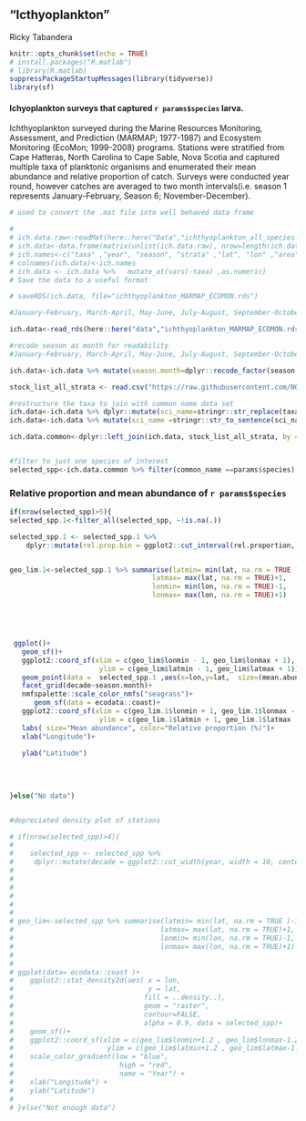 
## "Icthyoplankton"

Ricky Tabandera

```r
knitr::opts_chunk$set(echo = TRUE)
# install.packages("R.matlab")
# library(R.matlab)
suppressPackageStartupMessages(library(tidyverse))
library(sf)
```


#### Ichyoplankton surveys  that captured `r params$species` larva.
Ichthyoplankton surveyed during the Marine Resources Monitoring, Assessment, and Prediction (MARMAP; 1977-1987) and Ecosystem Monitoring (EcoMon; 1999-2008) programs.  Stations were stratified from Cape Hatteras, North Carolina to Cape Sable, Nova Scotia and captured multiple taxa of planktonic organisms and enumerated their mean abundance and relative proportion of catch. Surveys were conducted year round, however catches are averaged to two month intervals(i.e. season 1 represents January-February, Season 6; November-December). 


```r
# used to convert the .mat file into well behaved data frame

# 
# ich.data.raw<-readMat(here::here("Data","ichthyoplankton_all_species.mat"))
# ich.data<-data.frame(matrix(unlist(ich.data.raw), nrow=length(ich.data.raw$taxa), ncol = (length(ich.data.raw))))
# ich.names<-c("taxa" ,"year", "season", "strata" ,"lat", "lon" ,"area" ,"mean.abund","rel.proportion")
# colnames(ich.data)<-ich.names
# ich.data <- ich.data %>%   mutate_at(vars(-taxa) ,as.numeric)
# Save the data to a useful format

# saveRDS(ich.data, file="ichthyoplankton_MARMAP_ECOMON.rds")

#January-February, March-April, May-June, July-August, September-October, and November-December)

ich.data<-read_rds(here::here("data","ichthyoplankton_MARMAP_ECOMON.rds"))

#recode season as month for readability
#January-February, March-April, May-June, July-August, September-October, and November-December)

ich.data<-ich.data %>% mutate(season.month=dplyr::recode_factor(season, "1"="January-February", "2"="March-April", "3"="May-June", "4"="July-August", "5"="September-October",  "6"="November-December" ))

stock_list_all_strata <- read.csv("https://raw.githubusercontent.com/NOAA-EDAB/ECSA/master/data/stock_list.csv")

#restructure the taxa to join with common name data set
ich.data<-ich.data %>% dplyr::mutate(sci_name=stringr::str_replace(taxa, "_", " ")) 
ich.data<-ich.data %>% mutate(sci_name =stringr::str_to_sentence(sci_name))

ich.data.common<-dplyr::left_join(ich.data, stock_list_all_strata, by = "sci_name")


#filter to just one species of interest
selected_spp<-ich.data.common %>% filter(common_name ==params$species)


```



### Relative proportion and mean abundance of `r params$species`



```r

if(nrow(selected_spp)>5){
selected_spp.1<-filter_all(selected_spp, ~!is.na(.))

selected_spp.1 <- selected_spp.1 %>%
    dplyr::mutate(rel.prop.bin = ggplot2::cut_interval(rel.proportion, length = 25))


geo_lim.1<-selected_spp.1 %>% summarise(latmin= min(lat, na.rm = TRUE )-1,
                                   latmax= max(lat, na.rm = TRUE)+1,
                                   lonmin= min(lon, na.rm = TRUE)-1,
                                   lonmax= max(lon, na.rm = TRUE)+1)





 ggplot()+
   geom_sf()+
   ggplot2::coord_sf(xlim = c(geo_lim$lonmin - 1, geo_lim$lonmax + 1), 
                      ylim = c(geo_lim$latmin - 1, geo_lim$latmax + 1)) +
   geom_point(data =  selected_spp.1 ,aes(x=lon,y=lat,  size=(mean.abund),color=rel.prop.bin))+
   facet_grid(decade~season.month)+
   nmfspalette::scale_color_nmfs("seagrass")+
      geom_sf(data = ecodata::coast)+
   ggplot2::coord_sf(xlim = c(geo_lim.1$lonmin + 1, geo_lim.1$lonmax - 1), 
                      ylim = c(geo_lim.1$latmin + 1, geo_lim.1$latmax - 1))+
   labs( size="Mean abundance", color="Relative proportion (%)")+
   xlab("Longitude")+
    
   ylab("Latitude") 
 
 
 
 
}else("No data")


#depreciated density plot of stations

# if(nrow(selected_spp)>4){
#    
#    selected_spp <- selected_spp %>%
#     dplyr::mutate(decade = ggplot2::cut_width(year, width = 10, center = 1980))
#   
#   
#   
#   
# 
# 
# geo_lim<-selected_spp %>% summarise(latmin= min(lat, na.rm = TRUE )-1,
#                                    latmax= max(lat, na.rm = TRUE)+1,
#                                    lonmin= min(lon, na.rm = TRUE)-1,
#                                    lonmax= max(lon, na.rm = TRUE)+1)
# 
# 
# ggplot(data= ecodata::coast )+
#    ggplot2::stat_density2d(aes( x = lon, 
#                                 y = lat, 
#                                fill = ..density..),
#                                geom = "raster",
#                                contour=FALSE,
#                                alpha = 0.9, data = selected_spp)+
#    geom_sf()+
#    ggplot2::coord_sf(xlim = c(geo_lim$lonmin+1.2 , geo_lim$lonmax-1.2), 
#                       ylim = c(geo_lim$latmin+1.2 , geo_lim$latmax-1.2 )) +
#    scale_color_gradient(low = "blue", 
#                          high = "red", 
#                          name = "Year") +
#    xlab("Longitude") +
#    ylab("Latitude")
# 
# }else("Not enough data") 
   
   


```

